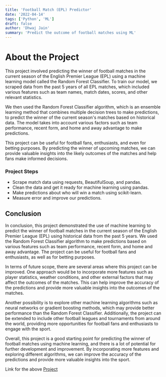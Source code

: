 ```yaml
---
title: 'Football Match (EPL) Predictor'
date: '2022-04-14'
tags: ['Python', 'ML']
draft: false
author: 'Dhwaj Jain'
summary: 'Predict the outcome of football matches using ML'
---
```


# About the Project

This project involved predicting the winner of football matches in the current season of the English Premier League (EPL) using a machine learning model called the Random Forest Classifier. To train our model, we scraped data from the past 5 years of all EPL matches, which included various features such as team names, match dates, scores, and other relevant statistics.

We then used the Random Forest Classifier algorithm, which is an ensemble learning method that combines multiple decision trees to make predictions, to predict the winner of the current season's matches based on historical data. The model takes into account various factors such as team performance, recent form, and home and away advantage to make predictions.

This project can be useful for football fans, enthusiasts, and even for betting purposes. By predicting the winner of upcoming matches, we can provide valuable insights into the likely outcomes of the matches and help fans make informed decisions.

### Project Steps

* Scrape match data using requests, BeautifulSoup, and pandas.  
* Clean the data and get it ready for machine learning using pandas.
* Make predictions about who will win a match using scikit-learn.
* Measure error and improve our predictions.

## Conclusion

In conclusion, this project demonstrated the use of machine learning to predict the winner of football matches in the current season of the English Premier League (EPL) using historical data from the past 5 years. We used the Random Forest Classifier algorithm to make predictions based on various features such as team performance, recent form, and home and away advantage. The project can be useful for football fans and enthusiasts, as well as for betting purposes.

In terms of future scope, there are several areas where this project can be improved. One approach would be to incorporate more features such as player statistics, weather conditions, and other external factors that may affect the outcomes of the matches. This can help improve the accuracy of the predictions and provide more valuable insights into the outcomes of the matches.

Another possibility is to explore other machine learning algorithms such as neural networks or gradient boosting methods, which may provide better performance than the Random Forest Classifier. Additionally, the project can be extended to include other football leagues and tournaments from around the world, providing more opportunities for football fans and enthusiasts to engage with the sport.

Overall, this project is a good starting point for predicting the winner of football matches using machine learning, and there is a lot of potential for further development and improvement. By incorporating more features and exploring different algorithms, we can improve the accuracy of the predictions and provide more valuable insights into the sport.

Link for the above [Project](https://github.com/Dije-7/ML_Football_Matches)

